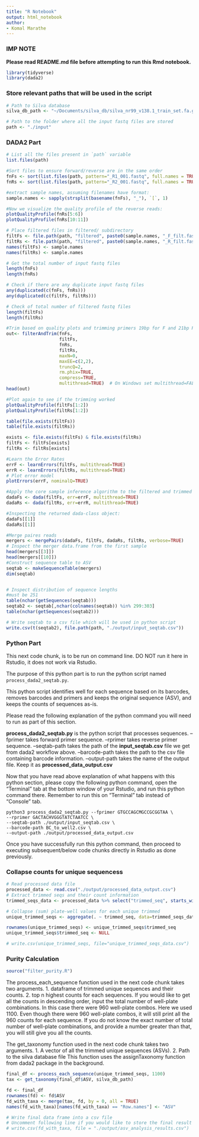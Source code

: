 ```yaml
---
title: "R Notebook"
output: html_notebook
author:
- Komal Marathe
---
```


### IMP NOTE

**Please read README.md file before attempting to run this Rmd notebook.**

```r
library(tidyverse)
library(dada2)
```


### Store relevant paths that will be used in the script
```r
# Path to Silva database
silva_db_path <- "~/Documents/silva_db/silva_nr99_v138.1_train_set.fa.gz"

# Path to the folder where all the input fastq files are stored
path <- "./input"
```


### DADA2 Part
```r
# List all the files present in `path` variable
list.files(path)

#Sort files to ensure forward/reverse are in the same order
fnFs <- sort(list.files(path, pattern="_R1_001.fastq", full.names = TRUE))
fnRs <- sort(list.files(path, pattern="_R2_001.fastq", full.names = TRUE))

#extract sample names, assuming filenames have format:
sample.names <- sapply(strsplit(basename(fnFs), "_"), `[`, 1)

#Now we visualize the quality profile of the reverse reads:
plotQualityProfile(fnRs[5:6])
plotQualityProfile(fnRs[10:11])

# Place filtered files in filtered/ subdirectory
filtFs <- file.path(path, "filtered", paste0(sample.names, "_F_filt.fastq.gz"))
filtRs <- file.path(path, "filtered", paste0(sample.names, "_R_filt.fastq.gz"))
names(filtFs) <- sample.names
names(filtRs) <- sample.names

# Get the total number of input fastq files
length(fnFs)
length(fnRs)

# Check if there are any duplicate input fastq files
any(duplicated(c(fnFs, fnRs)))
any(duplicated(c(filtFs, filtRs)))

# Check of total number of filtered fastq files
length(filtFs)
length(filtRs)

#Trim based on quality plots and trimming primers 19bp for F and 21bp R
out<- filterAndTrim(fnFs, 
                    filtFs, 
                    fnRs, 
                    filtRs, 
                    maxN=0, 
                    maxEE=c(2,2), 
                    truncQ=2, 
                    rm.phix=TRUE, 
                    compress=TRUE, 
                    multithread=TRUE)  # On Windows set multithread=FALSE
head(out)

#Plot again to see if the trimming worked
plotQualityProfile(filtFs[1:2])
plotQualityProfile(filtRs[1:2])

table(file.exists(filtFs))
table(file.exists(filtRs))

exists <- file.exists(filtFs) & file.exists(filtRs)
filtFs <- filtFs[exists]
filtRs <- filtRs[exists]

#Learn the Error Rates
errF <- learnErrors(filtFs, multithread=TRUE)
errR <- learnErrors(filtRs, multithread=TRUE)
# Plot error model
plotErrors(errF, nominalQ=TRUE)

#Apply the core sample inference algorithm to the filtered and trimmed sequence data.
dadaFs <- dada(filtFs, err=errF, multithread=TRUE)
dadaRs <- dada(filtRs, err=errR, multithread=TRUE)

#Inspecting the returned dada-class object:
dadaFs[[1]]
dadaRs[[1]]

#Merge paires reads
mergers <- mergePairs(dadaFs, filtFs, dadaRs, filtRs, verbose=TRUE)
# Inspect the merger data.frame from the first sample
head(mergers[[3]])
head(mergers[[10]])
#Construct sequence table to ASV
seqtab <- makeSequenceTable(mergers)
dim(seqtab)


# Inspect distribution of sequence lengths
#must be 251
table(nchar(getSequences(seqtab)))
seqtab2 <- seqtab[,nchar(colnames(seqtab)) %in% 299:303]
table(nchar(getSequences(seqtab2)))

# Write seqtab to a csv file which will be used in python script
write.csv(t(seqtab2), file.path(path, "./output/input_seqtab.csv"))
```


### Python Part

This next code chunk, is to be run on command line. DO NOT run it here in Rstudio, it does not work via Rstudio.

The purpose of this python part is to run the python script named `process_dada2_seqtab.py`.

This python script identifies well for each sequence based on its barcodes, removes barcodes and primers and keeps the original sequence (ASV), and keeps the counts of sequences as-is.

Please read the following explanation of the python command you will need to run as part of this section.

**process_dada2_seqtab.py** is the python script that processes sequences.
--fprimer takes forward primer sequence.
--rprimer takes reverse primer sequence.
--seqtab-path takes the path of the **input_seqtab.csv** file we get from dada2 workflow above.
--barcode-path takes the path to the csv file containing barcode information.
--output-path takes the name of the output file. Keep it as **processed_data_output.csv**

Now that you have read above explanation of what happens with this python section, please copy the following python command, open the "Terminal" tab at the bottom window of your Rstudio, and run this python command there. Remember to run this on "Terminal" tab instead of "Console" tab.

```{}
python3 process_dada2_seqtab.py --fprimer GTGCCAGCMGCCGCGGTAA \
--rprimer GACTACHVGGGTATCTAATCC \
--seqtab-path ./output/input_seqtab.csv \
--barcode-path BC_to_well2.csv \
--output-path ./output/processed_data_output.csv
```

Once you have successfully run this python command, then proceed to executing subsequent/below code chunks directly in Rstudio as done previously.

### Collapse counts for unique sequencess
```r
# Read processed data file
processed_data <- read.csv("./output/processed_data_output.csv")
# Extract trimmed seqs and their count information
trimmed_seqs_data <- processed_data %>% select("trimmed_seq", starts_with("Plate"))

# Collapse (sum) plate-well values for each unique trimmed 
unique_trimmed_seqs <- aggregate(. ~ trimmed_seq, data=trimmed_seqs_data, FUN=sum)

rownames(unique_trimmed_seqs) <- unique_trimmed_seqs$trimmed_seq
unique_trimmed_seqs$trimmed_seq <- NULL

# write.csv(unique_trimmed_seqs, file="unique_trimmed_seqs_data.csv")
```


### Purity Calculation
```r
source("filter_purity.R")
```

The process_each_sequence function used in the next code chunk takes two arguments.
1. dataframe of trimmed unique sequences and their counts.
2. top n highest counts for each sequences. If you would like to get all the counts in descending order,
input the total number of well-plate combinations. In this case there were 960 well-plate combos.
Here we used 1100. Even though there were 960 well-plate combos, it will still print all the 960 counts for each sequence.
If you do not know the exact number of total number of well-plate combinations, and provide a number greater than that,
you will still give you all the counts.


The get_taxonomy function used in the next code chunk  takes two arguments.
1. A vector of all the trimmed unique sequences (ASVs).
2. Path to the silva database file
This function uses the assignTaxonomy function from dada2 package in the background.

```r
final_df <- process_each_sequence(unique_trimmed_seqs, 1100)
tax <- get_taxonomy(final_df$ASV, silva_db_path)

fd <- final_df
rownames(fd) <- fd$ASV
fd_with_taxa <- merge(tax, fd, by = 0, all = TRUE)
names(fd_with_taxa)[names(fd_with_taxa) == "Row.names"] <- "ASV"

# Write final data frame into a csv file
# Uncomment following line if you would like to store the final result in a csv
# write.csv(fd_with_taxa, file = "./output/asv_analysis_results.csv")
```



